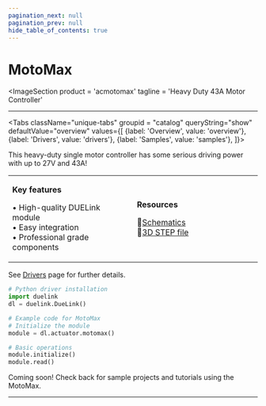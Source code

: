 ```yaml
---
pagination_next: null
pagination_prev: null
hide_table_of_contents: true
---
```



# MotoMax

<ImageSection
    product = 'acmotomax'
    tagline = 'Heavy Duty 43A Motor Controller'
></ImageSection>

---

<Tabs className="unique-tabs" groupid = "catalog" queryString="show" defaultValue="overview"
  values={[
    {label: 'Overview', value: 'overview'},
    {label: 'Drivers', value: 'drivers'},
    {label: 'Samples', value: 'samples'},
  ]}>

<TabItem value="overview">

This heavy-duty single motor controller has some serious driving power with up to 27V and 43A!

<table><td width='50%'>

**Key features**

• High-quality DUELink module<br/>
• Easy integration<br/>
• Professional grade components<br/>

</td><td width='50%'>

**Resources**
 
📄[Schematics](/sch/gdl-acmotomax-b.pdf)<br/>
🔩[3D STEP file](/3d/gdl-acmotomax-b.step)<br/>

</td></table>

</TabItem>

<TabItem value="drivers">

See [Drivers](../../engine/drivers) page for further details.

```python
# Python driver installation
import duelink
dl = duelink.DueLink()

# Example code for MotoMax
# Initialize the module
module = dl.actuator.motomax()

# Basic operations
module.initialize()
module.read()
```

</TabItem>

<TabItem value="samples">

Coming soon! Check back for sample projects and tutorials using the MotoMax.

</TabItem>

</Tabs>

---

<OrderSection
    product = "DUELink MotoMax B"
    partnumber = "GDL-ACMOTOMAX-B"
    price = "$19.99"
/>
